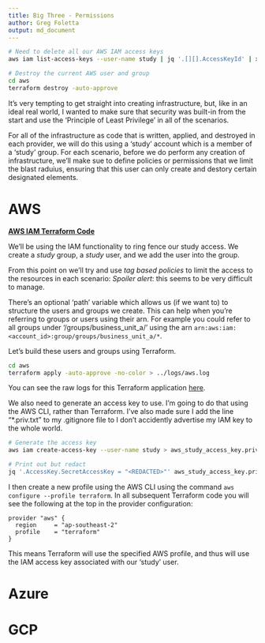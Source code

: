 ```yaml
---
title: Big Three - Permissions
author: Greg Foletta
output: md_document
---
```


```zsh
# Need to delete all our AWS IAM access keys
aws iam list-access-keys --user-name study | jq '.[][].AccessKeyId' | xargs -L1 -I'{}' aws iam delete-access-key --user-name study --access-key {}

# Destroy the current AWS user and group
cd aws
terraform destroy -auto-approve
```


It's very tempting to get straight into creating infrastructure, but, like in an ideal real world, I wanted to make sure that security was built-in from the start and use the 'Principle of Least Privilege' in all of the scenarios.

For all of the infrastructure as code that is written, applied, and destroyed in each provider, we will do this using a 'study' account which is a member of a 'study' group. For each scenario, before we do perform any creation of infrastructure, we'll make sue to define policies or permissions that we limit the blast raduius, ensuring that this user can only create and destory certain designated elements.

# AWS

**[AWS IAM Terraform Code](aws/00-user_group.tf)**

We'll be using the IAM functionality to ring fence our study access. We create a *study* group, a *study* user, and we add the user into the group.

From this point on we'll try and use *tag based policies* to limit the access to the resources in each scenario: *Spoiler alert*: this seems to be very difficult to manage.

There's an optional 'path' variable which allows us (if we want to) to structure the users and groups we create. This can help when you're referring to groups or users using their arn. For example you could refer to all groups under '/groups/business_unit_a/' using the arn `arn:aws:iam:<account_id>:group/groups/business_unit_a/*`.

Let's build these users and groups using Terraform. 

```zsh
cd aws
terraform apply -auto-approve -no-color > ../logs/aws.log
```

You can see the raw logs for this Terraform application [here](logs/aws.log).

We also need to generate an access key to use. I'm going to do that using the AWS CLI, rather than Terraform. I've also made sure I add the line "*.priv.txt" to my .gitignore file to I don't accidently advertise my IAM key to the whole world.



```zsh
# Generate the access key
aws iam create-access-key --user-name study > aws_study_access_key.priv.txt

# Print out but redact
jq '.AccessKey.SecretAccessKey = "<REDACTED>"' aws_study_access_key.priv.txt
```

I then create a new profile using the AWS CLI using the command `aws configure --profile terraform`. In all subsequent Terraform code  you will see the following at the top in the provider configuration:

```
provider "aws" {
  region     = "ap-southeast-2"
  profile    = "terraform"
}
```

This means Terraform will use the specified AWS profile, and thus will use the IAM access key associated with our 'study' user.

# Azure

# GCP



